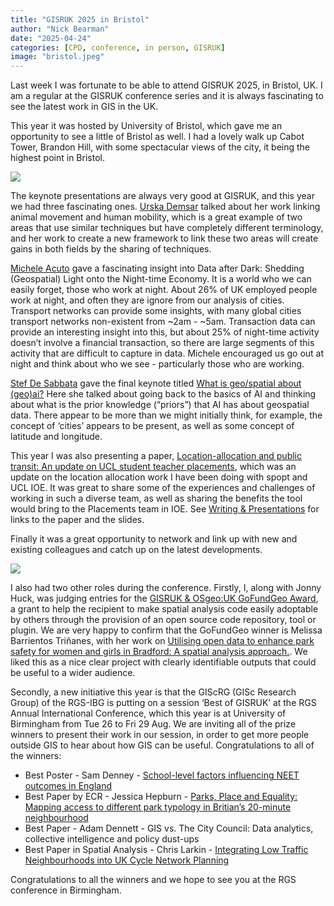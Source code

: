 ```yaml
---
title: "GISRUK 2025 in Bristol"
author: "Nick Bearman"
date: "2025-04-24"
categories: [CPD, conference, in person, GISRUK]
image: "bristol.jpeg"
---
```


Last week I was fortunate to be able to attend GISRUK 2025, in Bristol, UK. I am a regular at the GISRUK conference series and it is always fascinating to see the latest work in GIS in the UK. 

This year it was hosted by University of Bristol, which gave me an opportunity to see a little of Bristol as well. I had a lovely walk up Cabot Tower, Brandon Hill, with some spectacular views of the city, it being the highest point in Bristol. 

![](bristol.jpeg)

The keynote presentations are always very good at GISRUK, and this year we had three fascinating ones. [Urska Demsar](https://www.st-andrews.ac.uk/geography-sustainable-development/people/ud2) talked about her work linking animal movement and human mobility, which is a great example of two areas that use similar techniques but have completely different terminology, and her work to create a new framework to link these two areas will create gains in both fields by the sharing of techniques. 

[Michele Acuto](https://www.bristol.ac.uk/people/person/Michele-Acuto-e478f1f9-3934-4a83-91e6-4707cb949ba7/) gave a fascinating insight into Data after Dark: Shedding (Geospatial) Light onto the Night-time Economy. It is a world who we can easily forget, those who work at night. About 26% of UK employed people work at night, and often they are ignore from our analysis of cities. Transport networks can provide some insights, with many global cities transport networks non-existent from ~2am - ~5am. Transaction data can provide an interesting insight into this, but about 25% of night-time activity doesn't involve a financial transaction, so there are large segments of this activity that are difficult to capture in data. Michele encouraged us go out at night and think about who we see - particularly those who are working. 

[Stef De Sabbata](https://le.ac.uk/people/stef-de-sabbata) gave the final keynote titled [What is geo/spatial about (geo)ai?](https://sdesabbata.github.io/slides/gisruk-2025.html) Here she talked about going back to the basics of AI and thinking about what is the prior knowledge ("priors") that AI has about geospatial data. There appear to be more than we might initially think, for example, the concept of 'cities' appears to be present, as well as some concept of latitude and longitude. 

This year I was also presenting a paper, [Location-allocation and public transit: An update on UCL student teacher placements](../../writing-presentations.html), which was an update on the location allocation work I have been doing with spopt and UCL IOE. It was great to share some of the experiences and challenges of working in such a diverse team, as well as sharing the benefits the tool would bring to the Placements team in IOE. See [Writing & Presentations](../../writing-presentations.html) for links to the paper and the slides. 

Finally it was a great opportunity to network and link up with new and existing colleagues and catch up on the latest developments. 

![](dinner.jpeg)

I also had two other roles during the conference. Firstly, I, along with Jonny Huck, was judging entries for the [GISRUK & OSgeo:UK GoFundGeo Award](https://gisruk.github.io/osgeo/), a grant to help the recipient to make spatial analysis code easily adoptable by others through the provision of an  open source code repository, tool or plugin. We are very happy to confirm that the GoFundGeo winner is Melissa Barrientos Triñanes, with her work on [Utilising open data to enhance park safety for women and girls in Bradford: A spatial analysis approach.](). We liked this as a nice clear project with clearly identifiable outputs that could be useful to a wider audience. 

Secondly, a new initiative this year is that the GIScRG (GISc Research Group) of the RGS-IBG is putting on a session 'Best of GISRUK' at the RGS Annual International Conference, which this year is at University of Birmingham from Tue 26 to Fri 29 Aug. We are inviting all of the prize winners to present their work in our session, in order to get more people outside GIS to hear about how GIS can be useful. Congratulations to all of the winners:

- Best Poster - Sam Denney - [School-level factors influencing NEET outcomes in England](https://zenodo.org/records/15183848)
- Best Paper by ECR - Jessica Hepburn - [Parks, Place and Equality: Mapping access to different park typology in Britian's 20-minute neighbourhood](https://zenodo.org/records/15228683)
- Best Paper - Adam Dennett - GIS vs. The City Council: Data analytics, collective intelligence and policy dust-ups
- Best Paper in Spatial Analysis - Chris Larkin - [Integrating Low Traffic Neighbourhoods into UK Cycle Network Planning](https://zenodo.org/records/15231749)

Congratulations to all the winners and we hope to see you at the RGS conference in Birmingham. 
 
